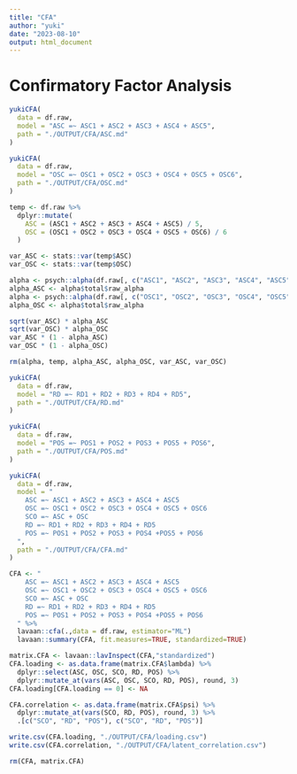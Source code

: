 ```yaml
---
title: "CFA"
author: "yuki"
date: "2023-08-10"
output: html_document
---
```

# Confirmatory Factor Analysis
```r
yukiCFA(
  data = df.raw,
  model = "ASC =~ ASC1 + ASC2 + ASC3 + ASC4 + ASC5",
  path = "./OUTPUT/CFA/ASC.md"
)
```

```r
yukiCFA(
  data = df.raw,
  model = "OSC =~ OSC1 + OSC2 + OSC3 + OSC4 + OSC5 + OSC6",
  path = "./OUTPUT/CFA/OSC.md"
)
```

```r
temp <- df.raw %>%
  dplyr::mutate(
    ASC = (ASC1 + ASC2 + ASC3 + ASC4 + ASC5) / 5,
    OSC = (OSC1 + OSC2 + OSC3 + OSC4 + OSC5 + OSC6) / 6
  )

var_ASC <- stats::var(temp$ASC)
var_OSC <- stats::var(temp$OSC)

alpha <- psych::alpha(df.raw[, c("ASC1", "ASC2", "ASC3", "ASC4", "ASC5")])
alpha_ASC <- alpha$total$raw_alpha
alpha <- psych::alpha(df.raw[, c("OSC1", "OSC2", "OSC3", "OSC4", "OSC5", "OSC6")])
alpha_OSC <- alpha$total$raw_alpha

sqrt(var_ASC) * alpha_ASC
sqrt(var_OSC) * alpha_OSC
var_ASC * (1 - alpha_ASC)
var_OSC * (1 - alpha_OSC)

rm(alpha, temp, alpha_ASC, alpha_OSC, var_ASC, var_OSC)
```

```r
yukiCFA(
  data = df.raw,
  model = "RD =~ RD1 + RD2 + RD3 + RD4 + RD5",
  path = "./OUTPUT/CFA/RD.md"
)
```

```r
yukiCFA(
  data = df.raw,
  model = "POS =~ POS1 + POS2 + POS3 + POS5 + POS6",
  path = "./OUTPUT/CFA/POS.md"
)
```

```r
yukiCFA(
  data = df.raw,
  model = "
    ASC =~ ASC1 + ASC2 + ASC3 + ASC4 + ASC5
    OSC =~ OSC1 + OSC2 + OSC3 + OSC4 + OSC5 + OSC6
    SCO =~ ASC + OSC
    RD =~ RD1 + RD2 + RD3 + RD4 + RD5
    POS =~ POS1 + POS2 + POS3 + POS4 +POS5 + POS6
  ",
  path = "./OUTPUT/CFA/CFA.md"
)
```

```r
CFA <- "
    ASC =~ ASC1 + ASC2 + ASC3 + ASC4 + ASC5
    OSC =~ OSC1 + OSC2 + OSC3 + OSC4 + OSC5 + OSC6
    SCO =~ ASC + OSC
    RD =~ RD1 + RD2 + RD3 + RD4 + RD5
    POS =~ POS1 + POS2 + POS3 + POS4 +POS5 + POS6
  " %>%
  lavaan::cfa(.,data = df.raw, estimator="ML") 
  lavaan::summary(CFA, fit.measures=TRUE, standardized=TRUE)

matrix.CFA <- lavaan::lavInspect(CFA,"standardized") 
CFA.loading <- as.data.frame(matrix.CFA$lambda) %>%
  dplyr::select(ASC, OSC, SCO, RD, POS) %>%
  dplyr::mutate_at(vars(ASC, OSC, SCO, RD, POS), round, 3)
CFA.loading[CFA.loading == 0] <- NA

CFA.correlation <- as.data.frame(matrix.CFA$psi) %>%
  dplyr::mutate_at(vars(SCO, RD, POS), round, 3) %>%
  .[c("SCO", "RD", "POS"), c("SCO", "RD", "POS")]

write.csv(CFA.loading, "./OUTPUT/CFA/loading.csv")
write.csv(CFA.correlation, "./OUTPUT/CFA/latent_correlation.csv")

rm(CFA, matrix.CFA)
```
